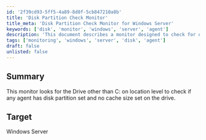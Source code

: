 ```yaml
---
id: '2f39cd93-5ff5-4a89-8d8f-5cb847210a8b'
title: 'Disk Partition Check Monitor'
title_meta: 'Disk Partition Check Monitor for Windows Server'
keywords: ['disk', 'monitor', 'windows', 'server', 'agent']
description: 'This document describes a monitor designed to check for disk partitions other than C: on a Windows Server. It ensures that any agent has a disk partition set and verifies that no cache size is configured on the drive.'
tags: ['monitoring', 'windows', 'server', 'disk', 'agent']
draft: false
unlisted: false
---
```

## Summary

This monitor looks for the Drive other than C: on location level to check if any agent has disk partition set and no cache size set on the drive.

## Target

Windows Server














